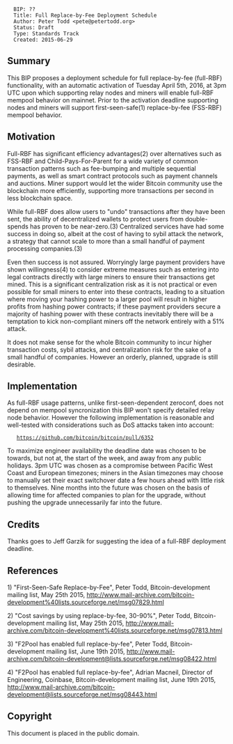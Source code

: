 <pre>
  BIP: ??
  Title: Full Replace-by-Fee Deployment Schedule
  Author: Peter Todd <pete@petertodd.org>
  Status: Draft
  Type: Standards Track
  Created: 2015-06-29
</pre>

==Summary==

This BIP proposes a deployment schedule for full replace-by-fee (full-RBF)
functionality, with an automatic activation of Tuesday April 5th, 2016, at 3pm
UTC upon which supporting relay nodes and miners will enable full-RBF mempool
behavior on mainnet. Prior to the activation deadline supporting nodes and
miners will support first-seen-safe(1) replace-by-fee (FSS-RBF) mempool behavior.


==Motivation==

Full-RBF has significant efficiency advantages(2) over alternatives such as
FSS-RBF and Child-Pays-For-Parent for a wide variety of common transaction
patterns such as fee-bumping and multiple sequential payments, as well as smart
contract protocols such as payment channels and auctions. Miner support would
let the wider Bitcoin community use the blockchain more efficiently, supporting
more transactions per second in less blockchain space.

While full-RBF does allow users to "undo" transactions after they have been
sent, the ability of decentralized wallets to protect users from double-spends
has proven to be near-zero.(3) Centralized services have had some success in
doing so, albeit at the cost of having to sybil attack the network, a strategy
that cannot scale to more than a small handful of payment processing
companies.(3)

Even then success is not assured. Worryingly large payment providers have shown
willingness(4) to consider extreme measures such as entering into legal
contracts directly with large miners to ensure their transactions get mined.
This is a significant centralization risk as it is not practical or even
possible for small miners to enter into these contracts, leading to a situation
where moving your hashing power to a larger pool will result in higher profits
from hashing power contracts; if these payment providers secure a majority of
hashing power with these contracts inevitably there will be a temptation to
kick non-compliant miners off the network entirely with a 51% attack.

It does not make sense for the whole Bitcoin community to incur higher
transaction costs, sybil attacks, and centralization risk for the sake of a
small handful of companies. However an orderly, planned, upgrade is still
desirable.


==Implementation==

As full-RBF usage patterns, unlike first-seen-dependent zeroconf, does not
depend on mempool syncronization this BIP won't specify detailed relay node
behavior. However the following implementation is reasonable and well-tested
with considerations such as DoS attacks taken into account:

    https://github.com/bitcoin/bitcoin/pull/6352

To maximize engineer availability the deadline date was chosen to be towards,
but not at, the start of the week, and away from any public holidays. 3pm UTC
was chosen as a compromise between Pacific West Coast and European timezones;
miners in the Asian timezones may choose to manually set their exact switchover
date a few hours ahead with little risk to themselves. Nine months into the
future was chosen on the basis of allowing time for affected companies to plan
for the upgrade, without pushing the upgrade unnecessarily far into the future.


==Credits==

Thanks goes to Jeff Garzik for suggesting the idea of a full-RBF deployment
deadline.


==References==

1) "First-Seen-Safe Replace-by-Fee",
Peter Todd, Bitcoin-development mailing list, May 25th 2015,
http://www.mail-archive.com/bitcoin-development%40lists.sourceforge.net/msg07829.html

2) "Cost savings by using replace-by-fee, 30-90%",
Peter Todd, Bitcoin-development mailing list, May 25th 2015,
http://www.mail-archive.com/bitcoin-development%40lists.sourceforge.net/msg07813.html

3) "F2Pool has enabled full replace-by-fee",
Peter Todd, Bitcoin-development mailing list, June 19th 2015,
http://www.mail-archive.com/bitcoin-development@lists.sourceforge.net/msg08422.html

4) "F2Pool has enabled full replace-by-fee",
Adrian Macneil, Director of Engineering, Coinbase,
Bitcoin-development mailing list, June 19th 2015,
http://www.mail-archive.com/bitcoin-development@lists.sourceforge.net/msg08443.html

==Copyright==

This document is placed in the public domain.

